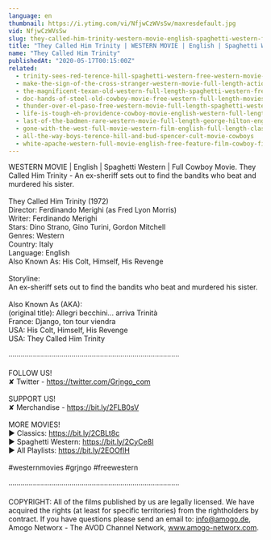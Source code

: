 ```yaml
---
language: en
thumbnail: https://i.ytimg.com/vi/NfjwCzWVsSw/maxresdefault.jpg
vid: NfjwCzWVsSw
slug: they-called-him-trinity-western-movie-english-spaghetti-western-full-cowboy-movie
title: "They Called Him Trinity | WESTERN MOVIE | English | Spaghetti Western | Full Cowboy Movie"
name: "They Called Him Trinity"
publishedAt: "2020-05-17T00:15:00Z"
related:
  - trinity-sees-red-terence-hill-spaghetti-western-free-western-movie-cowboys-full-films
  - make-the-sign-of-the-cross-stranger-western-movie-full-length-action-free-film-full-films
  - the-magnificent-texan-old-western-full-length-spaghetti-western-free-youtube-movie
  - doc-hands-of-steel-old-cowboy-movie-free-western-full-length-movies-free-youtube-movie
  - thunder-over-el-paso-free-western-movie-full-length-spaghetti-western-full-action-movie
  - life-is-tough-eh-providence-cowboy-movie-english-western-full-length
  - last-of-the-badmen-rare-western-movie-full-length-george-hilton-english-full-movie
  - gone-with-the-west-full-movie-western-film-english-full-length-classic-movie-watchfree
  - all-the-way-boys-terence-hill-and-bud-spencer-cult-movie-cowboys
  - white-apache-western-full-movie-english-free-feature-film-cowboy-film
---
```


WESTERN MOVIE | English | Spaghetti Western | Full Cowboy Movie. They Called Him Trinity - An ex-sheriff sets out to find the bandits who beat and murdered his sister.<br />
<br />
They Called Him Trinity (1972)<br />
Director: Ferdinando Merighi (as Fred Lyon Morris)<br />
Writer: Ferdinando Merighi<br />
Stars: Dino Strano, Gino Turini, Gordon Mitchell<br />
Genres: Western <br />
Country: Italy<br />
Language: English<br />
Also Known As: His Colt, Himself, His Revenge<br />
<br />
Storyline: <br />
An ex-sheriff sets out to find the bandits who beat and murdered his sister.<br />
<br />
Also Known As (AKA):<br />
(original title): Allegri becchini... arriva Trinità<br />
France: Django, ton tour viendra<br />
USA: His Colt, Himself, His Revenge<br />
USA: They Called Him Trinity<br />
<br />
····················································································<br />
<br />
FOLLOW US!<br />
✘ Twitter - https://twitter.com/Grjngo_com<br />
<br />
SUPPORT US!<br />
✘ Merchandise - https://bit.ly/2FLB0sV<br />
<br />
MORE MOVIES! <br />
► Classics: https://bit.ly/2CBLt8c <br />
► Spaghetti Western: https://bit.ly/2CyCe8I <br />
► All Playlists: https://bit.ly/2EOOfIH <br />
<br />
#westernmovies #grjngo #freewestern<br />
<br />
····················································································<br />
<br />
COPYRIGHT: All of the films published by us are legally licensed. We have acquired the rights (at least for specific territories) from the rightholders by contract. If you have questions please send an email to: info@amogo.de, Amogo Networx - The AVOD Channel Network, www.amogo-networx.com.